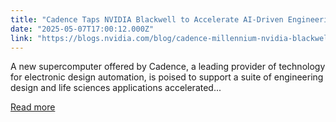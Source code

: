 ```yaml
---
title: "Cadence Taps NVIDIA Blackwell to Accelerate AI-Driven Engineering Design and Scientific Simulation"
date: "2025-05-07T17:00:12.000Z"
link: "https://blogs.nvidia.com/blog/cadence-millennium-nvidia-blackwell/"
---
```


A new supercomputer offered by Cadence, a leading provider of technology for electronic design automation, is poised to support a suite of engineering design and life sciences applications accelerated...

[Read more](https://blogs.nvidia.com/blog/cadence-millennium-nvidia-blackwell/)
